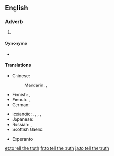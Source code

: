 ==English==

===Adverb===
{{head|en|adverb|head=to [[tell]] [[the]] [[truth]]}}

# {{lb|en|idiomatic}} {{non-gloss definition|An attestation to the truthfulness and frankness of an associated statement}}

====Synonyms====
* {{sense|attestation}} {{l|en|tell the truth}}

====Translations====
{{trans-top|attestation of truthfulness and frankness}}
* Chinese:
*: Mandarin: {{t+|cmn|老實說|sc=Hani}}, {{t|cmn|老实说|tr=lǎoshishuō|sc=Hani}}
* Finnish: {{t|fi|totta puhuen}}, {{t|fi|toden sanoakseni}}
* French: {{t+|fr|à vrai dire}}, {{t+|fr|à dire vrai}}
* German: {{t|de|um die Wahrheit zu sagen}}
{{trans-mid}}
* Icelandic: {{t|is|reyndar}}, {{t|is|raunar}}, {{t|is|í raun og veru}}, {{t|is|satt best að segja}}, {{t|is|frómt frá sagt}}
* Japanese: {{t|ja|実を言えば|tr=じつをいえば, jitsu-o ieba}}
* Russian: {{t|ru|по пра́вде говоря́}}, {{t+|ru|че́стно говоря́}}
* Scottish Gaelic: {{t|gd|leis an fhìrinn innse}}
{{trans-bottom}}

{{checktrans-top}}
* Esperanto: {{t-check|eo|verdire}}
{{trans-mid}}
{{trans-bottom}}

[[et:to tell the truth]]
[[fr:to tell the truth]]
[[ja:to tell the truth]]
